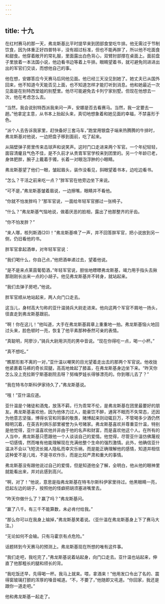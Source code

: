 ```yaml
---
---
---
```

title: 十九
---




在红村赛马的那一天，弗龙斯基比平时提早来到团部食堂吃牛排。他无需过于节制饮食，因为体重正好四普特半，没有超过标准，但也不能再胖了，所以他不吃面食和甜食。他穿着敞开的常礼服，里面露出白色背心，双臂肘部撑在桌面上。面前盘子里放着一本法国小说，他边看书边等着上牛排。眼睛望着书，就可避免同进进出出的军官们交谈，而想他自己的事。

他在想，安娜答应今天赛马后同他见面。他已经三天没见到她了。她丈夫已从国外回来，他不知道今天能否见上面，也不知道怎样才能打听到消息。他和她最近一次见面是在别特西堂姐的别墅里。他尽可能避免去卡列宁家别墅。但现在他想去一次，他在考虑怎么去。

“当然，我会说别特西派我来问一声，安娜是否去看赛马。当然，我一定要去一趟。”他拿定主意，从书本上抬起头来，真切地想象着和她见面的幸福，不禁喜形于色。

“派个人去告诉我家里，赶快备好三套马车，”跑堂用银盘子端来热腾腾的牛排时，弗龙斯基对他说，一边把盘子移到面前，吃了起来。

从隔壁弹子房里传来击球声和说笑声。这时门口走进来两个军官。一个年纪轻轻，面容清癯且气色不佳，是不久前才从贵胄军官学校来到团里的。另一个年龄已老，身体肥胖，腕子上戴着手镯，长着一对眼泡浮肿的小眼睛。

弗龙斯基望了他们一眼，皱起眉头，装作没看见，斜眼望着书本，边吃边看书。

“怎么？干活之前来吃一点？”胖军官在他旁边坐下来说。

“可不是，”弗龙斯基皱着眉说，一边擦嘴，眼睛并不看他。

“你就不怕发胖吗？”那军官说，一面给年轻军官挪过一张椅子。

“什么？”弗龙斯基气恼地说，做着厌恶的脸相，露出了他那整齐的牙齿。

“你不怕发胖？”

“来人哪，核列斯酒(20)！”弗龙斯基唤了一声，并不回答胖军官，把小说放到另一侧，仍旧看他的书。

胖军官拿起酒单，对年轻军官说：

“我们喝什么，你自己点，”他把酒单递过去，望着他说。

“是不是来点莱茵葡萄酒，”年轻军官说，胆怯地瞟瞟弗龙斯基，竭力用手指头去揪那刚刚长出来一点的小胡子。他见弗龙斯基并不转身，就站起来。

“我们去弹子房吧，”他说。

胖军官顺从地站起来，两人向门口走去。

这当儿，身材高大匀称的亚什温骑兵大尉走进来。他向这两个军官不屑地一扬头，径直走到弗龙斯基跟前。

“啊！你在这儿！”他叫道，大手在弗龙斯基肩章上重重地一拍。弗龙斯基恼火地回过头来，脸色顿时一亮，恢复了他平素那种泰然可亲的表情。

“真聪明，阿廖沙，”骑兵大尉用洪亮的男中音说。“现在你得吃一点，喝一小杯。”

“真不想吃。”

“瞧那形影不离的一对，”亚什温以嘲笑的目光望着走出去的那两个军官说。他收拢他紧裹着马裤的奇长双腿，高高地耸起了膝盖，在弗龙斯基身边坐下来。“昨天你怎么没上克拉斯宁斯基剧院去呀？努梅罗娃长得够漂亮的。你到哪儿去了？”

“我在特韦尔斯科伊家待久了，”弗龙斯基说。

“哦！”亚什温应道。

亚什温是个赌徒和酒鬼，放荡不羁，行为乖常不伦，是弗龙斯基在团里最要好的朋友。弗龙斯基喜欢他，因为他体力过人，能豪饮不醉，通宵不眠而不失常态，还因为他意志坚强，博得长官和同事的敬畏，赌博起来则动辄巨万，不管喝多少酒仍然精明沉着，在英吉利俱乐部里被誉为头号赌家。弗龙斯基喜欢并尊重亚什温，特别是他觉得，亚什温喜欢他并非由于他的名声和财富，而是喜欢他这个人。在所有的人当中，弗龙斯基只愿跟他一个人谈谈自己的爱情。他觉得，尽管亚什温仿佛蔑视一切感情，然而唯有他能理解现在充满他整个生命的强烈激情。此外，他确信亚什温决不会以飞短流长揭人隐私而幸灾乐祸，而是能正确理解他的感情，知道并相信这种爱不是儿戏，不是寻欢作乐，而是比较严肃和重大的事情。

弗龙斯基没有跟他说过自己的爱情，但是知道他全了解，全明白，他从他的眼神里就能看出来，并对此感到高兴。

“啊，对了！”他说，意思是指弗龙斯基在特韦尔斯科伊家里待过。他黑眼睛一亮，捻起左边的胡子，按照他的怪癖把胡须塞进嘴里去。

“昨天你做什么了？赢了吗？”弗龙斯基问。

“赢了八千。有三千不能算数，未必肯付给我。”

“那么你可以在我身上输掉，”弗龙斯基笑着说。（亚什温在弗龙斯基身上下了赛马大注。）

“无论如何不会输。只有马霍京有点危险。”

话题转到今天赛马的预测上。弗龙斯基现在所想的唯有这件事。

“我们走吧，我吃完了，”弗龙斯基说着站起身，向门口走去。亚什温也站起来，伸直了他那粗长的腿和颀长的背。

“我吃饭还早，先得喝一杯。我马上就来。喂，拿酒来！”他用发口令出了名的、震得窗玻璃打颤的浑厚的嗓音喊道。“不，不要了，”他随即又吼道。“你回家，我还是跟你一道走吧。”

他和弗龙斯基一起走了。